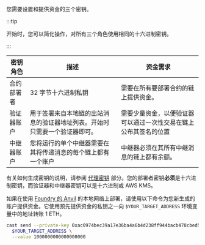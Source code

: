 您需要设置和提供资金的三个密钥。

:::tip

开始时，您可以简化操作，对所有三个角色使用相同的十六进制密钥。

:::

<table>
  <thead>
    <tr>
      <th>密钥角色</th>
      <th>描述</th>
      <th>资金需求</th>
    </tr>
  </thead>
  <tbody>
    <tr>
      <td>合约部署者</td>
      <td>32 字节十六进制私钥</td>
      <td>需要在所有要部署合约的链上提供资金。</td>
    </tr>
    <tr>
      <td>验证器账户</td>
      <td>
        用于签署来自本地链的出站消息的验证器地址列表。开始时只需要一个验证器即可。
      </td>
      <td>
        需要少量资金，以便验证器可以通过一次性交易在链上公布其签名的位置
      </td>
    </tr>
    <tr>
      <td>中继器账户</td>
      <td>
        您将运行的单个中继器需要在其将传递消息的每个链上都有一个账户
      </td>
      <td>
        中继器必须在其所有中继消息的链上都有余额。
      </td>
    </tr>
  </tbody>
</table>

有关如何生成密钥的说明，请参阅 [代理密钥](/docs/operate/set-up-agent-keys) 部分。您的部署者密钥**必须**是十六进制密钥，而验证器和中继器密钥可以是十六进制或 AWS KMS。

如果在使用 [Foundry 的 Anvil](https://github.com/foundry-rs/foundry/tree/master/crates/anvil) 的本地网络上部署，请使用以下命令为您新生成的账户提供资金。它使用预先提供资金的私钥之一向 `$YOUR_TARGET_ADDRESS` 环境变量中的地址转账 1 ETH。

```bash
cast send --private-key 0xac0974bec39a17e36ba4a6b4d238ff944bacb478cbed5efcae784d7bf4f2ff80 \
  $YOUR_TARGET_ADDRESS \
  --value 1000000000000000000
```
